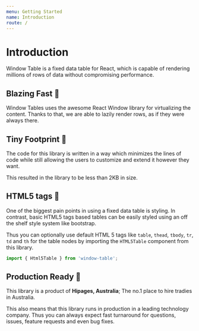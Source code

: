 ```yaml
---
menu: Getting Started
name: Introduction
route: /
---
```


# Introduction

  Window Table is a fixed data table for React, which
  is capable of rendering millions of rows of data
without compromising performance.

  ## Blazing Fast 💨

Window Tables uses the awesome React Window library
for virtualizing the content. Thanks to that, we are
able to lazily render rows, as if they were always there.

  ## Tiny Footprint 👶

The code for this library is written in a way
which minimizes the lines of code
while still allowing the users to customize and extend
it however they want.

  This resulted in the library to be less than 2KB in size.

  ## HTML5 tags 💅

One of the biggest pain points in using a fixed data table
is styling. In contrast, basic HTML5 tags based tables
can be easily styled using an off the shelf style system
like bootstrap.

  Thus you can optionally use default HTML 5 tags like `table`,
  `thead`, `tbody`, `tr`, `td` and `th` for the table
nodes by importing the `HTML5Table` component from this
library.

  ```jsx harmony
import { Html5Table } from 'window-table';
```

## Production Ready 💪

This library is a product of **Hipages, Australia**; The no.1
place to hire tradies in Australia.

  This also means that this library runs in production
in a leading technology company. Thus you can always
expect fast turnaround for questions, issues, feature requests
and even bug fixes.
